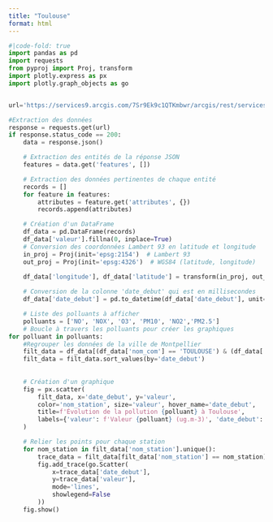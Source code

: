 ```yaml
---
title: "Toulouse"
format: html
---
```


```python
#|code-fold: true
import pandas as pd
import requests
from pyproj import Proj, transform
import plotly.express as px
import plotly.graph_objects as go


url='https://services9.arcgis.com/7Sr9Ek9c1QTKmbwr/arcgis/rest/services/mesures_occitanie_annuelle_poll_princ/FeatureServer/0/query?where=1%3D1&outFields=nom_dept,nom_com,insee_com,nom_station,nom_poll,valeur,unite,date_debut,x_l93,y_l93&outSR=4326&f=json'

#Extraction des données
response = requests.get(url)
if response.status_code == 200:
    data = response.json()

    # Extraction des entités de la réponse JSON
    features = data.get('features', [])

    # Extraction des données pertinentes de chaque entité
    records = []
    for feature in features:
        attributes = feature.get('attributes', {})
        records.append(attributes)

    # Création d'un DataFrame
    df_data = pd.DataFrame(records)
    df_data['valeur'].fillna(0, inplace=True)
    # Conversion des coordonnées Lambert 93 en latitude et longitude
    in_proj = Proj(init='epsg:2154')  # Lambert 93
    out_proj = Proj(init='epsg:4326')  # WGS84 (latitude, longitude)
    
    df_data['longitude'], df_data['latitude'] = transform(in_proj, out_proj, df_data['x_l93'].values, df_data['y_l93'].values)

    # Conversion de la colonne 'date_debut' qui est en millisecondes
    df_data['date_debut'] = pd.to_datetime(df_data['date_debut'], unit='ms')

    # Liste des polluants à afficher
    polluants = ['NO', 'NOX', 'O3', 'PM10', 'NO2','PM2.5']
    # Boucle à travers les polluants pour créer les graphiques
for polluant in polluants:
    #Regrouper les données de la ville de Montpellier
    filt_data = df_data[(df_data['nom_com'] == 'TOULOUSE') & (df_data['nom_poll'] == polluant)]
    filt_data = filt_data.sort_values(by='date_debut')
    
        
    # Création d'un graphique
    fig = px.scatter(
        filt_data, x='date_debut', y='valeur',
        color='nom_station', size='valeur', hover_name='date_debut',
        title=f'Évolution de la pollution {polluant} à Toulouse',
        labels={'valeur': f'Valeur {polluant} (ug.m-3)', 'date_debut': 'Année'}
    )

    # Relier les points pour chaque station
    for nom_station in filt_data['nom_station'].unique():
        trace_data = filt_data[filt_data['nom_station'] == nom_station]
        fig.add_trace(go.Scatter(
            x=trace_data['date_debut'],
            y=trace_data['valeur'],
            mode='lines',  
            showlegend=False
        ))
    fig.show()
```

